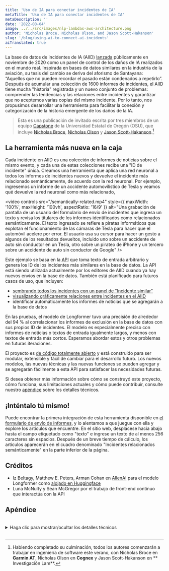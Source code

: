 ```yaml
---
title: 'Uso de IA para conectar incidentes de IA'
metaTitle: 'Uso de IA para conectar incidentes de IA'
metaDescription: ''
date: '2022-08-04'
image: ../../src/images/nlp-lambdas-aws-architecture.png
author: 'Nicholas Broce, Nicholas Olson, and Jason Scott-Hakanson'
slug: '/blog/using-ai-to-connect-ai-incidents'
aiTranslated: true
---
```



La base de datos de incidentes de IA (AIID) [lanzada](https://partnershiponai.org/aiincidentdatabase) públicamente en noviembre de 2020 como un panel de control de los daños de IA realizados en el mundo real. Inspirada en bases de datos similares en la industria de la aviación, su tesis del cambio se deriva del aforismo de Santayana: “Aquellos que no pueden recordar el pasado están condenados a repetirlo”. Después de acumular una colección de 1600 informes de incidentes, el AIID tiene mucha "historia" registrada y un nuevo conjunto de problemas: comprender las tendencias y las relaciones entre incidentes y garantizar que no aceptemos varias copias del mismo incidente. Por lo tanto, nos propusimos desarrollar una herramienta para facilitar la conexión y categorización de la historia emergente de los daños de la IA.

> Esta es una publicación de invitado escrita por tres miembros de un equipo [Capstone](https://eecs.oregonstate.edu/industry-relations/capstone-and-senior-design-projects) de la Universidad Estatal de Oregón (OSU), que incluye [Nicholas Broce](https://www.linkedin.com/in/nicholasbroce/), [Nicholas Olson](https://www.linkedin.com/in/olson-nick) y [Jason Scott-Hakanson](https://www.linkedin.com/in/jason-scott-hakanson-953556221).[^1]

## La herramienta más nueva en la caja

Cada incidente en AIID es una colección de informes de noticias sobre el mismo evento, y cada una de estas colecciones recibe una "ID de incidente" única. Creamos una herramienta que aplica una red neuronal a todos los informes de incidentes nuevos y devuelve el incidente más relacionado semánticamente, de acuerdo con la red neuronal. Por ejemplo, ingresemos un informe de un accidente automovilístico de Tesla y veamos qué devuelve la red neuronal como más relacionado,

<video
  controls
  src="/semantically-related.mp4" 
  style={{ maxWidth: '100%', maxHeight: '100vh', aspectRatio: '16/9' }} 
  alt="Una grabación de pantalla de un usuario del formulario de envío de incidentes que ingresa un texto y revisa los titulares de los informes identificados como relacionados semánticamente. El texto ingresado se refiere a piratas informáticos que explotan el funcionamiento de las cámaras de Tesla para hacer que el automóvil acelere por error. El usuario usa su cursor para hacer un gesto a algunos de los resultados devueltos, incluido uno sobre un accidente de auto sin conductor en un Tesla, otro sobre un pirateo de iPhone y un tercero sobre un accidente de auto sin conductor de Google"
/>

Este ejemplo se basa en la <abbr title="Interfaz de programación de aplicaciones">API</abbr> que toma texto de entrada arbitrario y genera los ID de los incidentes más similares en la base de datos. La API está siendo utilizada actualmente por los editores de AIID cuando ya hay nuevos envíos en la base de datos. También está planificado para futuros casos de uso, que incluyen:

- [sembrando todos los incidentes con un panel de "Incidente similar"](https://github.com/responsible-ai-collaborative/aiid/pull/761)
- [visualizando gráficamente relaciones entre incidentes en el AIID](https://github.com/responsible-ai-collaborative/aiid/pull/779)
- identificar automáticamente los informes de noticias que se agregarán a la base de datos

En las pruebas, el modelo de Longformer tuvo una precisión de alrededor del 94 % al correlacionar los informes de exclusión en la base de datos con sus propios ID de incidentes. El modelo es especialmente preciso con informes de noticias o textos de entrada igualmente largos, y menos con textos de entrada más cortos. Esperamos abordar estos y otros problemas en futuras iteraciones.

El proyecto es [de código totalmente abierto](https://github.com/responsible-ai-collaborative/nlp-lambdas) y está construido para ser modular, extensible y fácil de cambiar para el desarrollo futuro. Los nuevos modelos, las nuevas técnicas y las nuevas funciones se pueden agregar y se agregarán fácilmente a esta API para satisfacer las necesidades futuras.

Si desea obtener más información sobre cómo se construyó este proyecto, cómo funciona, sus limitaciones actuales y cómo puede contribuir, consulte nuestro [apéndice](#apéndice) sobre los detalles técnicos.

## ¡Inténtalo tú mismo!

Puede encontrar la primera integración de esta herramienta disponible en [el formulario de envío de informes](/apps/submit), y lo alentamos a que juegue con ella y explore los artículos que encuentre. En el sitio web, desplácese hacia abajo hasta el campo etiquetado como "texto" e ingrese un texto de al menos 256 caracteres sin espacios. Después de un breve tiempo de cálculo, los artículos aparecerán en el cuadro denominado "Incidentes relacionados semánticamente" en la parte inferior de la página.

## Créditos

* Iz Beltagy, Matthew E. Peters, Arman Cohan en [AllenAI](https://allenai.org/) para el modelo Longformer como [alojado en Huggingface](https://huggingface.co/docs/transformers/model_doc/antiguo)
* Luna McNulty y Sean McGregor por el trabajo de front-end continuo que interactúa con la API

[^1]: Habiendo completado su culminación, todos los autores comenzarán a trabajar en ingeniería de software este verano, con Nicholas Broce en **Garmin AT**, Nicholas Olson en **Cognex** y Jason Scott-Hakanson en ** Investigación Lam**.

## Apéndice

<br/>
<Card>
<Card.Body>
<details>
  <summary>Haga clic para mostrar/ocultar los detalles técnicos</summary>
<br/>

### Solución AWS

Para admitir una correlación de similitud escalable, asíncrona y rápida, esta implementación utiliza una pila completa de herramientas de AWS, todas creadas e implementadas con AWS CDK v2. El lado de AWS de la solución consiste principalmente en una colección de AWS Lambdas y una API RESTful HTTP de AWS API Gateway. Este sistema y la cadena de compilación se diseñaron para ser altamente modulares y ampliables, de modo que se pudieran agregar nuevas funciones de Lambda o funciones de API en cualquier momento. Además, el modelo Longformer se puede cambiar fácilmente por otro modelo previamente entrenado o ajustado, de modo que el desarrollo futuro pueda ir en la dirección que mejor apoye el crecimiento de la base de datos.

<figure>
  <img src="/images/nlp-lambdas-aws-architecture.png" alt="Un diagrama de arquitectura que muestra las siguientes conexiones" />
  <figcaption>
    1. AWS Lambda → 2. Modelo LongFormer preentrenado (.bin), 1. AWS Lambda → 3. Estado de base de datos AIID (CLS Means), 4. Amazon ECR → 1. AWS Lambda, 1. AWS Lambda ↔ 5. Amazon EFS, 6. Amazon API Gateway (público) ↔ 1. AWS Lambda, 6. Amazon API Gateway (público) → Usuarios, 6. Amazon API Gateway (público) → Aplicaciones AIID. Los elementos 1 a 3 están dentro de un cuadro con la etiqueta "Contenedor Lambda Docker". Los elementos del 1 al 5 están dentro de un cuadro con la etiqueta VPC 10.0.0/16. En el borde de ese cuadro hay un ícono que muestra un marco de puerta con la etiqueta "Internet Gateway". Dentro de ese cuadro hay otro marcado con un icono de candado con la etiqueta "Subred pública". Los elementos del 1 al 6 están dentro de un cuadro etiquetado como "nube de AWS".
  </figcaption>
</figure>


Estas funciones modulares de Lambda realizan porciones o fragmentos completos de los diferentes cálculos que componen el proceso de texto a incidente similar. Actualmente, el sistema aloja algunas funciones de Lambda, cada una con un punto final dedicado en la API:

- `/text-to-db-similar`: que utiliza una instancia de Longformer para procesar el texto del informe de entrada y generar una lista de los ID de incidentes más similares

- `/embed-to-db-similar`: que toma una incrustación de Longformer preprocesada para un texto de informe y escupe una lista de los ID de incidentes más similares

<img alt="El logotipo de Docker" src="/images/docker.png" width="150" style={{float: 'right'}}/>

Estas Lambdas son potentes porque se puede activar y ejecutar una cantidad arbitraria de instancias en cualquier momento con una latencia increíblemente baja, ya que se construyen como imágenes [Docker](https://www.docker.com/) independientes con todos preempaquetado y sin necesidad de acceso a Internet externo.

### Solución de PNL

Esta solución utiliza el modelo Long Document Transformer preentrenado de AllenAI (Longformer) para procesar entradas de consultas y también para mantener una representación basada en el estado de cada incidente en el AIID. Longformer está diseñado específicamente para admitir secuencias de entrada largas, lo que lo hizo ideal para nuestros propósitos.

<img src="/images/ai2.png" alt="El logotipo de AllenAI" width="200" style={{float: 'left'}}/>

Cuando se realiza una consulta a `/text-to-db-similar`, la API Lambda usa una instancia local de Longformer para tokenizar el texto de entrada y procesarlo en un conjunto de vectores de alta dimensión. La longitud de este conjunto es igual al número de tokens en la entrada. El primer token de cada incrustación es un token de clasificación especial (CLS) y, cuando se procesa, conserva cierta información latente sobre la naturaleza de la incrustación. Esta representación latente se compara utilizando la similitud del coseno con las incrustaciones que se procesan previamente para cada incidente actualmente en la base de datos, y los incidentes con la mayor similitud se devuelven como posibles candidatos.

Las incorporaciones con las que se compara la entrada de la consulta se generan de forma asincrónica al obtener informes recién agregados del AIID, procesarlos con Longformer y realizar un promedio ponderado entre el estado anterior del incidente relacionado con el informe y la nueva incorporación. De esta forma, la representación latente para un incidente es el promedio de las representaciones de cada uno de sus informes relacionados. Idealmente, este enfoque conduce a una mayor precisión con el tiempo a medida que se agregan más datos y sigue siendo escalable, ya que el estado se puede actualizar en cualquier momento utilizando pocos recursos.

### Limitaciones actuales

El estado de lanzamiento de este nuevo sistema tiene algunas limitaciones notables que es importante tener en cuenta:

- El sistema actualmente solo contiene un puñado de Lambdas, pero fue construido para ser altamente modular, por lo que las nuevas incorporaciones están en el horizonte inminente para este proyecto.

- Hemos notado un sesgo potencial en el sistema donde las identificaciones de incidentes que tienen menos informes existentes pueden tener menos probabilidades de lograr puntajes de similitud altos. Esto requiere más investigación y probablemente solo se aplicaría en nuestra demostración actual de similitud de algún texto de entrada para cada uno de los **ID** de incidentes, a diferencia de los **informes** de incidentes individuales.

- Longformer tiene un límite en la longitud del texto de entrada que puede procesar, y cuanto más se amplía este límite, más lenta se vuelve la inicialización/correlación y más recursos demanda el modelo. Por estas razones, el sistema actualmente solo procesa los primeros 2000 tokens (aproximadamente 2000 palabras) de cada texto de entrada proporcionado. Esto es más que suficiente para casi todos los textos de la base de datos, pero se puede modificar fácilmente para Lambdas individuales en el futuro.

- El procesamiento de Longformer del texto del informe funciona al comparar la comprensión holística del texto del modelo, lo que lleva a que surjan algunas peculiaridades en el uso. Específicamente, cabe destacar que el modelo tiende a conceptualizar segmentos cortos mentos de texto y artículos más largos de manera diferente, lo que lleva al ejemplo actual de integración del sistema que da resultados poco intuitivos para entradas muy cortas de unas pocas oraciones. Actualmente, este sistema no (intenta) reemplazar el sistema de búsqueda de Algolia que utiliza la aplicación Discover

### ¿Quiero ayudar?

Si desea ayudar a que esta herramienta crezca y mejore o desea modificar los sistemas que hemos configurado, puede encontrar todo el código [en el repositorio de GitHub](https://github.com/responsible-ai-collaborative/nlp-lambdas).

</details>
</Card.Body>
</Card>
<br/>
